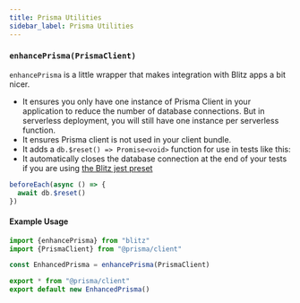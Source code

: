 ```yaml
---
title: Prisma Utilities
sidebar_label: Prisma Utilities
---
```


### `enhancePrisma(PrismaClient)`

`enhancePrisma` is a little wrapper that makes integration with Blitz apps a bit nicer.

- It ensures you only have one instance of Prisma Client in your application to reduce the number of database connections. But in serverless deployment, you will still have one instance per serverless function.
- It ensures Prisma client is not used in your client bundle.
- It adds a `db.$reset() => Promise<void>` function for use in tests like this:
- It automatically closes the database connection at the end of your tests if you are using [the Blitz jest preset](./testing)

```ts
beforeEach(async () => {
  await db.$reset()
})
```

#### Example Usage

```ts
import {enhancePrisma} from "blitz"
import {PrismaClient} from "@prisma/client"

const EnhancedPrisma = enhancePrisma(PrismaClient)

export * from "@prisma/client"
export default new EnhancedPrisma()
```
